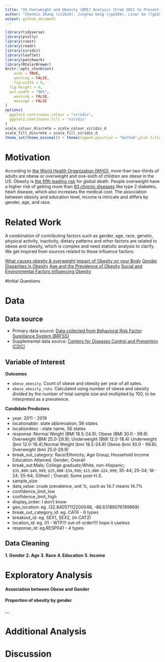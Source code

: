 ```yaml
---
title: "US Overweight and Obesity (BMI) Analysis (From 2011 to Present)"
author: "ChenXin Zhang (cz2634), JingYao Geng (jg4294), Liner Ge (lg3156), YiFan Su (ys3394)"
output: github_document
---
```

```r
library(tidyverse)
library(plotly)
library(rvest)
library(readr)
library(viridis)
library(leaflet)
library(patchwork)
library(RColorBrewer)
knitr::opts_chunk$set(
	echo = TRUE,
	warning = FALSE,
	fig.width = 8, 
  fig.height = 6,
  out.width = "80%",
	warning = FALSE,
	message = FALSE
)
options(
  ggplot2.continuous.colour = "viridis",
  ggplot2.continuous.fill = "viridis"
)
scale_colour_discrete = scale_colour_viridis_d
scale_fill_discrete = scale_fill_viridis_d
theme_set(theme_minimal() + theme(legend.position = "bottom",plot.title = element_text(face = "bold")))
```

# Motivation
According to [the World Health Organization (WHO)](https://www.who.int/news-room/fact-sheets/detail/obesity-and-overweight), more than two-thirds of adults are obese or overweight and one-sixth of children are obese in the US. Obesity is [the fifth leading risk](https://easo.org/media-portal/statistics/) for global death. People overweight have a higher risk of getting more than [60 chronic diseases](https://www.healthline.com/health/obesity-facts) like type 2 diabetes, heart disease, which also increases the medical cost. The association between obesity and education level, income is intricate and differs by gender, age, and race.

# Related Work

A combination of contributing factors such as gender, age, race, genetic, physical activity, inactivity, dietary patterns and other factors are related to obese and obesity, which is complex and need statistic analysis to clarify. We get inspired from sources related to these influence factors: 

[What causes obesity & overweight](https://www.nichd.nih.gov/health/topics/obesity/conditioninfo/cause)
[Impact of Obesity on your Body](https://asmbs.org/patients/impact-of-obesity)
[Gender Disparities in Obesity](https://www.ncbi.nlm.nih.gov/pmc/articles/PMC3649717/)
[Age and the Prevalence of Obesity](https://www.bahrainmedicalbulletin.com/june_2002/relationship.pdf)
[Social and Environmental Factors Influencing Obesity](https://www.ncbi.nlm.nih.gov/books/NBK278977/)

#Initial Questions




# Data
## Data source
  * Primary data source: [Data collected from Behavioral Risk Factor Sureillance System (BRFSS)](https://chronicdata.cdc.gov/Behavioral-Risk-Factors/BRFSS-Table-of-Overweight-and-Obesity-BMI-/fqb7-mgjf)  
  * Supplemental data source: [Centers for Diseases Control and Prevention (CDC)](https://www.cdc.gov/obesity/data/prevalence-maps.html#age)

## Variable of Interest
**Outcomes**

  * `obese_obesity`. Count of obese and obesity per year of all sates.
  * `obese_obesity_rate`. Calculated using number of obese and obesity  divided by the number of total sample size and multiplied by 100, to be interpreted as a prevalence. 

**Candidate Predictors**

  * year: 2011 - 2019
  * locationabbr: state abbreviation, 56 states
  * locationdesc : state name, 56 states
  * response :Normal Weight (BMI 18.5-24.9); Obese (BMI 30.0 - 99.8)
          Overweight (BMI 25.0-29.9); Underweight (BMI 12.0-18.4)
          Underweight (bmi 12.0-18.4);Normal Weight (bmi 18.5-24.9)
          Obese (bmi 30.0 - 99.8); Overweight (bmi 25.0-29.9)
  * break_out_category: Race/Ethnicity; Age Group; Household Income
                    Education Attained; Gender; Overall  
  * break_out:Male; College graduate;White, non-Hispanic;
          `$35,000-$49,999`; `$25,000-$34,999`; `$15,000-$24,999`;
          35-44; 25-34; 18-24; 55-64; 
          (Other) ; Overall; Some post-H.S.
  * sample_size
  * data_value: crude prevalence, unit %, such as 14.7 means 14.7%
  * confidence_limit_low
  * confidence_limit_high
  * display_order: I don't know
  * geo_location: eg. (32.84057112200048, -86.63186076199969)
  * break_out_category_id: eg. CAT6 - 6 types
  * breakout_id: eg. SEX1, SEX2, (in CAT2)
  * location_id: eg. 01 - WTF!!! out-of-order!!!! hope it useless
  * response_id: eg.RESP041 - 4 types 

## Data Cleaning
**1. Gender**
**2. Age**
**3. Race**
**4. Education**
**5. Income**

# Exploratory Analysis
#### Association between Obese and Gender
#### Proportion of obesity by gender
#### ...


# Additional Analysis

# Discussion


